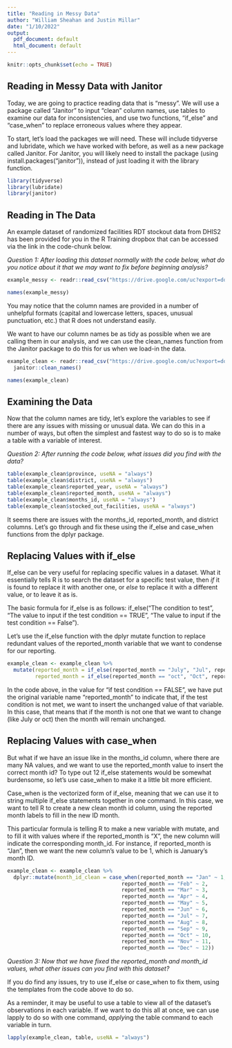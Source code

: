 ---
title: "Reading in Messy Data"
author: "William Sheahan and Justin Millar"
date: "1/10/2022"
output:
  pdf_document: default
  html_document: default
---

```{r setup, include=FALSE}
knitr::opts_chunk$set(echo = TRUE)
```

## Reading in Messy Data with Janitor

Today, we are going to practice reading data that is "messy". We will use a package called "Janitor" to 
input "clean" column names, use tables to examine our data for inconsistencies, and use two functions, 
"if_else" and "case_when" to replace erroneous values where they appear.

To start, let's load the packages we will need. These will include tidyverse and lubridate, which 
we have worked with before, as well as a new package called Janitor. For Janitor, you will likely 
need to install the package (using install.packages("janitor")), instead of just loading it with the library function.


```{r packages, warning=FALSE,message=FALSE}
library(tidyverse)
library(lubridate)
library(janitor)
```

## Reading in The Data

An example dataset of randomized facilities RDT stockout data from DHIS2 has been provided for you
in the R Training dropbox that can be accessed via the link in the code-chunk below.

*Question 1: After loading this dataset normally with the code below, what do you notice about it that we may want to fix before beginning analysis?*

```{r loading data, warning=FALSE, message=FALSE}
example_messy <- readr::read_csv("https://drive.google.com/uc?export=download&id=1fKbTh9rCnG79Q4J4D2gpXC5DjjEZrfAd")

names(example_messy)
```

You may notice that the column names are provided in a number of unhelpful formats (capital and lowercase letters, spaces, unusual punctuation, etc.) that R does not understand easily.

We want to have our column names be as tidy as possible when we are calling them in our analysis, and we can use the clean_names function from the Janitor package to do this for us when we load-in the data.

```{r loading data clean, warning=FALSE, message=FALSE}
example_clean <- readr::read_csv("https://drive.google.com/uc?export=download&id=1fKbTh9rCnG79Q4J4D2gpXC5DjjEZrfAd") %>%
  janitor::clean_names() 

names(example_clean)
```

## Examining the Data
Now that the column names are tidy, let's explore the variables to see if there are any issues with missing or unusual data. We can do this in a number of ways, but often the simplest and fastest way to do so is to make a table with a variable of interest.

*Question 2: After running the code below, what issues did you find with the data?*

```{r tables, echo=TRUE, results='hide'}
table(example_clean$province, useNA = "always")
table(example_clean$district, useNA = "always")
table(example_clean$reported_year, useNA = "always")
table(example_clean$reported_month, useNA = "always")
table(example_clean$months_id, useNA = "always")
table(example_clean$stocked_out_facilities, useNA = "always")
```

It seems there are issues with the months_id, reported_month, and district columns. Let's go through and fix these using the if_else and case_when functions from the dplyr package.

## Replacing Values with if_else

If_else can be very useful for replacing specific values in a dataset. What it essentially tells R is to search the dataset for a specific test value, then *if* it is found to replace it with another one, or *else* to replace it with a different value, or to leave it as is.

The basic formula for if_else is as follows: if_else("The condition to test", "The value to input if the test condition == TRUE", "The value to input if the test condition == False"). 

Let's use the if_else function with the dplyr mutate function to replace redundant values of the reported_month variable that we want to condense for our reporting.

```{r replace month single cases, echo=TRUE}
example_clean <- example_clean %>% 
  mutate(reported_month = if_else(reported_month == "July", "Jul", reported_month),
         reported_month = if_else(reported_month == "oct", "Oct", reported_month))
```

In the code above, in the value for "if test condition == FALSE", we have put the original variable name "reported_month" to indicate that, if the test condition is not met, we want to insert the unchanged value of that variable. In this case, that means that if the month is not one that we want to change (like July or oct) then the month will remain unchanged.


## Replacing Values with case_when

But what if we have an issue like in the months_id column, where there are many NA values, and we want to use the reported_month value to insert the correct month id? To type out 12 if_else statements would be somewhat burdensome, so let's use case_when to make it a little bit more efficient.

Case_when is the vectorized form of if_else, meaning that we can use it to string multiple if_else statements together in one command. In this case, we want to tell R to create a new clean month id column, using the reported month labels to fill in the new ID month.

This particular formula is telling R to make a new variable with mutate, and to fill it with values where if the reported_month is "X", the new column will indicate the corresponding month_id. For instance, if reported_month is "Jan", then we want the new column's value to be 1, which is January's month ID.

```{r clean month_id, echo=TRUE}
example_clean <- example_clean %>%
  dplyr::mutate(month_id_clean = case_when(reported_month == "Jan" ~ 1,
                                     reported_month == "Feb" ~ 2,
                                     reported_month == "Mar" ~ 3,
                                     reported_month == "Apr" ~ 4,
                                     reported_month == "May" ~ 5,
                                     reported_month == "Jun" ~ 6,
                                     reported_month == "Jul" ~ 7,
                                     reported_month == "Aug" ~ 8,
                                     reported_month == "Sep" ~ 9,
                                     reported_month == "Oct" ~ 10,
                                     reported_month == "Nov" ~ 11,
                                     reported_month == "Dec" ~ 12))
```

*Question 3: Now that we have fixed the reported_month and month_id values, what other issues can you find with this dataset?* 

If you do find any issues, try to use if_else or case_when to fix them, using the templates from the code above to do so.

As a reminder, it may be useful to use a table to view all of the dataset's observations in each variable. If we want to do this all at once, we can use lapply to do so with one command, *apply*ing the table command to each variable in turn.

```{r lapply table, echo=TRUE, results='hide'}
lapply(example_clean, table, useNA = "always")
```

